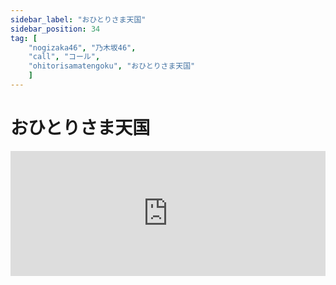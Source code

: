 ```yaml
---
sidebar_label: "おひとりさま天国"
sidebar_position: 34
tag: [
    "nogizaka46", "乃木坂46",
    "call", "コール",
    "ohitorisamatengoku", "おひとりさま天国"
    ]
---
```


# おひとりさま天国

<iframe width="100%" height="200" src="https://open.spotify.com/embed/track/2JAwscGWJvCSK0HnES066Z" frameBorder="0" allow="encrypted-media" loading="lazy" />

<iframe width="100%" height="360" src="https://www.youtube.com/embed/YccLZsHG5EQ" title="「おひとりさま天国」コール動画" frameborder="0" allow="accelerometer; encrypted-media; gyroscope; picture-in-picture;" loading="lazy" />

---

<Call>Three – Two – One GO!!</Call>
<Call>HEY! HEY! HEY!</Call>
<Call>HEY! HEY! HEY! HEY! HEY! HEY!</Call>

---


みんなで集まりゃ恋バナばかり <Call>(なぎちゃん/ NAGI GANG)</Call>

彼氏がいなきゃついていけない <Call>〇〇！</Call>

相槌打つしかできなかったけど

耐えて忍んだ 上から目線

---

<Call>HEY! HEY! HEY! HEY! HEY!</Call>

---

ごめんね その日はデートなの 得意げに言う <Call>HEY!</Call>

親友の約束 あっさりキャンセルして <Call>HEY!</Call>

恥ずかしいくらいイチャイチャすればいい

愛のためなら 友情も捨てなさい

---

慣れとは 恐ろしい  <Call>Oh--HEY!</Call>

なんだか寂しくない <Call>Oh--HEY!</Call>

むしろ最高 戻れない <Call>Oh--HEY!</Call>

It's the single life

---


自由で気楽な おひとりさま天国 <Call>HEY!</Call>

揉めることもなく いつだって 穏やかな日々 <Call>HEY!</Call>

本当の自分でいられるからもう 大丈夫よ  <Call>HEY!</Call>

放っておいて

---

NaNaNa NaNaNa NaNaNa

NaNaNa NaNaNa NaNaNaNuNaNa (おひとりさま)

NaNaNa NaNaNa NaNaNa lonely way! <Call>HEY!</Call>

NaNaNa NaNaNa NaNaNa

NaNaNa NaNaNa NaNaNaNuNaNa (おひとりさま)

NaNaNa NaNaNa NaNaNa

<Call>HEY! HEY! HEY! HEY!</Call>

Single life!

---

誕生日だとかクリスマスとか <Call>〇〇！</Call>

バレンタインデー ゴールデンウィーク <Call>〇〇！</Call>

世の中どうしてカップル単位

恋人がいない大人はだめですか? HEY!

---

海でも山でもキャンプでも映画もディナーも <Call>HEY!</Call>

そう 誰かを誘って行くよりも 一人がいい <Call>HEY!</Call>

焼肉もお寿司もソロデビューして

さあ ゆっくり自分のペースでエンジョイしよう

プライドが邪魔してた <Call>Oh--HEY!</Call>

見栄など捨ててしまえ <Call>Oh--HEY!</Call>

今が 一番しあわせだ <Call>Oh--HEY!</Call>

It's the single life

---


試してごらんよ おひとりさま天国 <Call>HEY!</Call>

浮気に二股 略奪 心変わり <Call>HEY!</Call>

恋愛トラブル 嫉妬から始まる <Call>HEY!</Call>

さあ カモン カモン カモン

<Call>HEY! HEY! HEY! HEY!</Call>

ストレスフリー

---

NaNaNa NaNaNa NaNaNa

NaNaNa NaNaNa NaNaNaNuNaNa (おひとりさま)

NaNaNa NaNaNa NaNaNa  no thank you! <Call>HEY!</Call>

NaNaNa NaNaNa NaNaNa

NaNaNa NaNaNa NaNaNaNuNaNa (おひとりさま)

NaNaNa NaNaNa NaNaNa

<Call>HEY! HEY! HEY! HEY!</Call>

Oh my gosh!

---

ああ 恋は苦しいことばかり

平常心で暮らしたい

好きになったら大騒ぎ

パートナーいなきゃ問題ない

Wow, wow, wow

おひとりさま天国へ

おひとりさま天国へ

おひとりさま天国へ

もう振り回されないよ

It's the single life

---

自由で気楽な おひとりさま天国 <Call>HEY!</Call>

揉めることもなく いつだって 穏やかな日々 <Call>HEY!</Call>

本当の自分でいられるから <Call>HEY!</Call>

もう 大丈夫よ <Call>HEY! HEY! HEY! HEY!</Call>

放っておいて

---

NaNaNa NaNaNa NaNaNa

NaNaNa NaNaNa NaNaNaNuNaNa (おひとりさま)

NaNaNa NaNaNa NaNaNa lonely way! <Call>HEY!</Call>

NaNaNa NaNaNa NaNaNa

NaNaNa NaNaNa NaNaNaNuNaNa (おひとりさま)

NaNaNa NaNaNa NaNaNa

<Call>HEY! HEY! HEY! HEY!</Call>

Simple life!

---

NaNaNa NaNaNa NaNaNa

NaNaNa NaNaNa NaNaNaNuNaNa

NaNaNa NaNaNa NaNaNa 

天国だ
